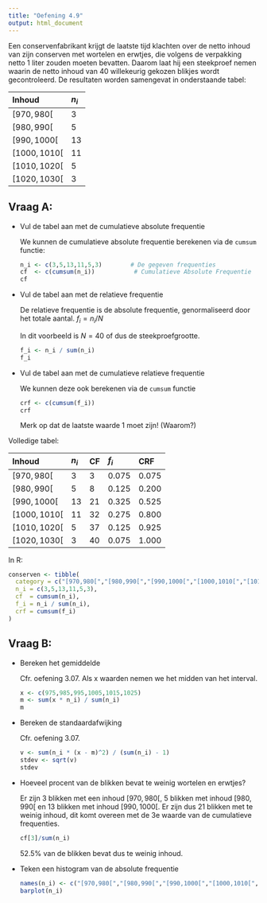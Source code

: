 ```yaml
---
title: "Oefening 4.9"
output: html_document
---
```


Een conservenfabrikant krijgt de laatste tijd klachten over de netto inhoud van zijn conserven met wortelen en erwtjes, die volgens de verpakking netto 1 liter zouden moeten bevatten. Daarom laat hij een steekproef nemen waarin de netto inhoud van 40 willekeurig gekozen blikjes wordt gecontroleerd. De resultaten worden samengevat in onderstaande tabel:


| Inhoud        | $n_i$ |
| :---          | :---  |
| $[970,980[$   | 3     |
| $[980,990[$   | 5     |
| $[990,1000[$  | 13    |
| $[1000,1010[$ | 11    |
| $[1010,1020[$ | 5     |
| $[1020,1030[$ | 3     |
    
## Vraag A:


- Vul de tabel aan met de cumulatieve absolute frequentie

    We kunnen de cumulatieve absolute frequentie berekenen via de `cumsum` functie:

    ```r
    n_i <- c(3,5,13,11,5,3)        # De gegeven frequenties
    cf  <- c(cumsum(n_i))           # Cumulatieve Absolute Frequentie
    cf
    ```
    
- Vul de tabel aan met de relatieve frequentie

    De relatieve frequentie is de absolute frequentie, genormaliseerd door het totale aantal.
    $f_i = n_i/N$
    
    In dit voorbeeld is $N = 40$ of dus de steekproefgrootte.
   
    
    ```r
    f_i <- n_i / sum(n_i)
    f_i
    ```

- Vul de tabel aan met de cumulatieve relatieve frequentie

    We kunnen deze ook berekenen via de `cumsum` functie
    
    ```r
    crf <- c(cumsum(f_i))
    crf
    ```
    
    Merk op dat de laatste waarde 1 moet zijn! (Waarom?)
    
Volledige tabel:
    

| Inhoud        | $n_i$ | CF   | $f_i$ | CRF   |  
| :---          | :---  | :--- | :---  | :---  |
| $[970,980[$   | 3     | 3    | 0.075 | 0.075 |
| $[980,990[$   | 5     | 8    | 0.125 | 0.200 |
| $[990,1000[$  | 13    | 21   | 0.325 | 0.525 |
| $[1000,1010[$ | 11    | 32   | 0.275 | 0.800 |
| $[1010,1020[$ | 5     | 37   | 0.125 | 0.925 |
| $[1020,1030[$ | 3     | 40   | 0.075 | 1.000 |

In R:

```r
conserven <- tibble(
  category = c("[970,980[","[980,990[","[990,1000[","[1000,1010[","[1010,1020[","[1020,1030["),
  n_i = c(3,5,13,11,5,3),
  cf  = cumsum(n_i),
  f_i = n_i / sum(n_i),
  crf = cumsum(f_i)
)
```

## Vraag B:

- Bereken het gemiddelde

    Cfr. oefening 3.07. Als x waarden nemen we het midden van het interval.
    
    ```r
    x <- c(975,985,995,1005,1015,1025)
    m <- sum(x * n_i) / sum(n_i)
    m
    ```

- Bereken de standaardafwijking

    Cfr. oefening 3.07.
    
    ```r
    v <- sum(n_i * (x - m)^2) / (sum(n_i) - 1)
    stdev <- sqrt(v)
    stdev
    ```
    
- Hoeveel procent van de blikken bevat te weinig wortelen en erwtjes?

    Er zijn 3 blikken met een inhoud $[970,980[$, 5 blikken met inhoud $[980,990[$ en 13 blikken met inhoud $[990,1000[$. Er zijn dus 21 blikken met te weinig inhoud, dit komt overeen met de 3e waarde van de cumulatieve frequenties.
    
    ```r
    cf[3]/sum(n_i)
    ```
    
    $52.5\%$ van de blikken bevat dus te weinig inhoud.
    
- Teken een histogram van de absolute frequentie

  ```r
  names(n_i) <- c("[970,980[","[980,990[","[990,1000[","[1000,1010[","[1010,1020[","[1020,1030[")
  barplot(n_i)
  ```
